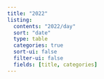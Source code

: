 ```yaml
---
title: "2022"
listing:
  contents: "2022/day"
  sort: "date"
  type: table
  categories: true
  sort-ui: false
  filter-ui: false
  fields: [title, categories]
---
```

